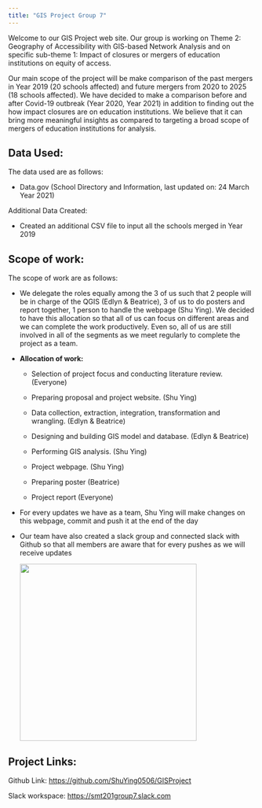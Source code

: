 ```yaml
---
title: "GIS Project Group 7"
---
```


Welcome to our GIS Project web site. Our group is working on Theme 2: Geography of Accessibility with GIS-based Network Analysis and on specific sub-theme 1: Impact of closures or mergers of education institutions on equity of access.

Our main scope of the project will be make comparison of the past mergers in Year 2019 (20 schools affected) and future mergers from 2020 to 2025 (18 schools affected). We have decided to make a comparison before and after Covid-19 outbreak (Year 2020, Year 2021) in addition to finding out the how impact closures are on education institutions. We believe that it can bring more meaningful insights as compared to targeting a broad scope of mergers of education institutions for analysis.

## Data Used:

The data used are as follows:

-   Data.gov (School Directory and Information, last updated on: 24 March Year 2021)

Additional Data Created:

-   Created an additional CSV file to input all the schools merged in Year 2019

## Scope of work:

The scope of work are as follows:

-   We delegate the roles equally among the 3 of us such that 2 people will be in charge of the QGIS (Edlyn & Beatrice), 3 of us to do posters and report together, 1 person to handle the webpage (Shu Ying). We decided to have this allocation so that all of us can focus on different areas and we can complete the work productively. Even so, all of us are still involved in all of the segments as we meet regularly to complete the project as a team.

-   **Allocation of work:**

    -   Selection of project focus and conducting literature review. (Everyone)

    -   Preparing proposal and project website. (Shu Ying)

    -   Data collection, extraction, integration, transformation and wrangling. (Edlyn & Beatrice)

    -   Designing and building GIS model and database. (Edlyn & Beatrice)

    -   Performing GIS analysis. (Shu Ying)

    -   Project webpage. (Shu Ying)

    -   Preparing poster (Beatrice)

    -   Project report (Everyone)

-   For every updates we have as a team, Shu Ying will make changes on this webpage, commit and push it at the end of the day

-   Our team have also created a slack group and connected slack with Github so that all members are aware that for every pushes as we will receive updates

    ![](images/paste-D0E13E3C.png){width="360"}

## Project Links:

Github Link: <https://github.com/ShuYing0506/GISProject>

Slack workspace: <https://smt201group7.slack.com>
